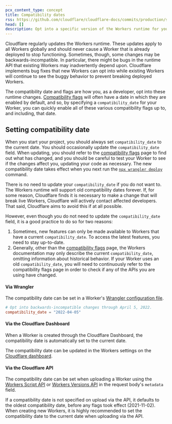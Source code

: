 ```yaml
---
pcx_content_type: concept
title: Compatibility dates
rss: https://github.com/cloudflare/cloudflare-docs/commits/production/src/content/compatibility-flags.atom
head: []
description: Opt into a specific version of the Workers runtime for your Workers project.
---
```



Cloudflare regularly updates the Workers runtime. These updates apply to all Workers globally and should never cause a Worker that is already deployed to stop functioning. Sometimes, though, some changes may be backwards-incompatible. In particular, there might be bugs in the runtime API that existing Workers may inadvertently depend upon. Cloudflare implements bug fixes that new Workers can opt into while existing Workers will continue to see the buggy behavior to prevent breaking deployed Workers.

The compatibility date and flags are how you, as a developer, opt into these runtime changes. [Compatibility flags](/workers/configuration/compatibility-flags) will often have a date in which they are enabled by default, and so, by specifying a `compatibility_date` for your Worker, you can quickly enable all of these various compatibility flags up to, and including, that date.

## Setting compatibility date

When you start your project, you should always set `compatibility_date` to the current date. You should occasionally update the `compatibility_date` field. When updating, you should refer to the [compatibility flags](/workers/configuration/compatibility-flags) page to find out what has changed, and you should be careful to test your Worker to see if the changes affect you, updating your code as necessary. The new compatibility date takes effect when you next run the [`npx wrangler deploy`](/workers/wrangler/commands/#deploy) command.

There is no need to update your `compatibility_date` if you do not want to. The Workers runtime will support old compatibility dates forever. If, for some reason, Cloudflare finds it is necessary to make a change that will break live Workers, Cloudflare will actively contact affected developers. That said, Cloudflare aims to avoid this if at all possible.

However, even though you do not need to update the `compatibility_date` field, it is a good practice to do so for two reasons:

1. Sometimes, new features can only be made available to Workers that have a current `compatibility_date`. To access the latest features, you need to stay up-to-date.
2. Generally, other than the [compatibility flags](/workers/configuration/compatibility-flags) page, the Workers documentation may only describe the current `compatibility_date`, omitting information about historical behavior. If your Worker uses an old `compatibility_date`, you will need to continuously refer to the compatibility flags page in order to check if any of the APIs you are using have changed.

#### Via Wrangler

The compatibility date can be set in a Worker's [Wrangler configuration file](/workers/wrangler/configuration/).

<WranglerConfig>

```toml
# Opt into backwards-incompatible changes through April 5, 2022.
compatibility_date = "2022-04-05"
```

</WranglerConfig>

#### Via the Cloudflare Dashboard

When a Worker is created through the Cloudflare Dashboard, the compatibility date is automatically set to the current date.

The compatibility date can be updated in the Workers settings on the [Cloudflare dashboard](https://dash.cloudflare.com/).

#### Via the Cloudflare API

The compatibility date can be set when uploading a Worker using the [Workers Script API](/api/resources/workers/subresources/scripts/methods/update/) or [Workers Versions API](/api/resources/workers/subresources/scripts/subresources/versions/methods/create/) in the request body's `metadata` field.

If a compatibility date is not specified on upload via the API, it defaults to the oldest compatibility date, before any flags took effect (2021-11-02). When creating new Workers, it is highly recommended to set the compatibility date to the current date when uploading via the API.
